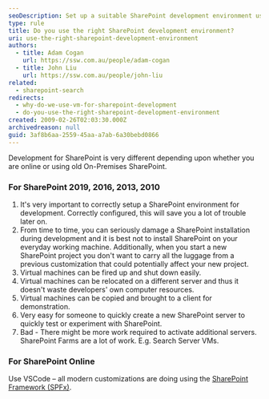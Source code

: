 ```yaml
---
seoDescription: Set up a suitable SharePoint development environment using virtual machines or Visual Studio Code for efficient and flexible testing.
type: rule
title: Do you use the right SharePoint development environment?
uri: use-the-right-sharepoint-development-environment
authors:
  - title: Adam Cogan
    url: https://ssw.com.au/people/adam-cogan
  - title: John Liu
    url: https://ssw.com.au/people/john-liu
related:
  - sharepoint-search
redirects:
  - why-do-we-use-vm-for-sharepoint-development
  - do-you-use-the-right-sharepoint-development-environment
created: 2009-02-26T02:03:30.000Z
archivedreason: null
guid: 3af8b6aa-2559-45aa-a7ab-6a30bebd0866
---
```


Development for SharePoint is very different depending upon whether you are online or using old On-Premises SharePoint.
### For SharePoint 2019, 2016, 2013, 2010

1. It's very important to correctly setup a SharePoint environment for development. Correctly configured, this will save you a lot of trouble later on.
2. From time to time, you can seriously damage a SharePoint installation during development and it is best not to install SharePoint on your everyday working machine. Additionally, when you start a new SharePoint project you don't want to carry all the luggage from a previous customization that could potentially affect your new project.
3. Virtual machines can be fired up and shut down easily.
4. Virtual machines can be relocated on a different server and thus it doesn't waste developers' own computer resources.
5. Virtual machines can be copied and brought to a client for demonstration.
6. Very easy for someone to quickly create a new SharePoint server to quickly test or experiment with SharePoint.
7. Bad - There might be more work required to activate additional servers. SharePoint Farms are a lot of work. E.g. Search Server VMs.

### For SharePoint Online

Use VSCode – all modern customizations are doing using the [SharePoint Framework (SPFx)](https://docs.microsoft.com/en-us/sharepoint/dev/spfx/sharepoint-framework-overview).
